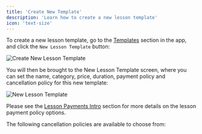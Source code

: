 ```yaml
---
title: 'Create New Template'
description: 'Learn how to create a new lesson template'
icon: 'text-size'
---
```


To create a new lesson template, go to the [Templates](https://platform.tutoros.app/lesson-templates) section in the app, and click the `New Lesson Template` button:

![Create New Lesson Template](/images/create-new-template.png)

You will then be brought to the New Lesson Template screen, where you can set the name, category, price, duration, payment policy and cancellation policy for this new template:

![New Lesson Template](/images/new-template.png)

Please see the [Lesson Payments Intro](/payments/payments-intro) section for more details on the lesson payment policy options.

The following cancellation policies are available to choose from:

